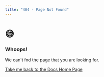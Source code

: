```yaml
---
title: "404 - Page Not Found"
---
```


# 😅 

###  Whoops! 
We can't fnd the page that you are looking for.

[Take me back to the Docs Home Page](/)